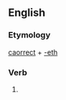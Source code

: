 ==English==

===Etymology===
[[caorrect]] + [[-eth]]

===Verb===
{{infl|en|verb form}}

# {{archaic third-person singular of|caorrect}}